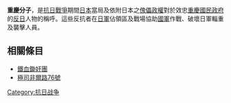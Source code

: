 '''重慶分子'''，是[[抗日戰爭|抗日戰爭]]期間[[日本|日本]]當局及依附日本之[[傀儡政權|傀儡政權]]對於效忠[[重慶國民政府|重慶國民政府]]的[[反日|反日]]人物的稱呼。這些反抗者在[[日軍|日軍]]佔領區及戰場協助[[國民革命軍|國軍]]作戰、破壞日軍輜重及襲擊人員。

==相關條目==
*[[鐵血鋤奸團|鐵血鋤奸團]]
*[[極司非爾路76號|極司非爾路76號]]

{{hist-stub}}

[[Category:抗日战争|Category:抗日战争]]
